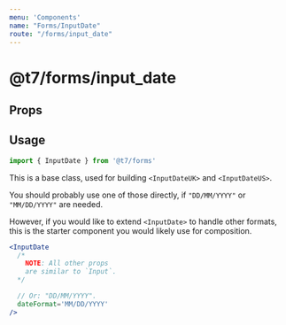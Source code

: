 ```yaml
---
menu: 'Components'
name: "Forms/InputDate"
route: "/forms/input_date"
---
```



# @t7/forms/input_date

## Props

<PropsTable of={InputDate} />

## Usage

```js
import { InputDate } from '@t7/forms'
```

This is a base class, used for building `<InputDateUK>` and `<InputDateUS>`.

You should probably use one of those directly, if `"DD/MM/YYYY"` or `"MM/DD/YYYY"` are needed.

However, if you would like to extend `<InputDate>` to handle other formats, this is the starter component you would likely use for composition.

```jsx
<InputDate
  /*
    NOTE: All other props
    are similar to `Input`.
  */

  // Or: "DD/MM/YYYY".
  dateFormat='MM/DD/YYYY'
/>
```

